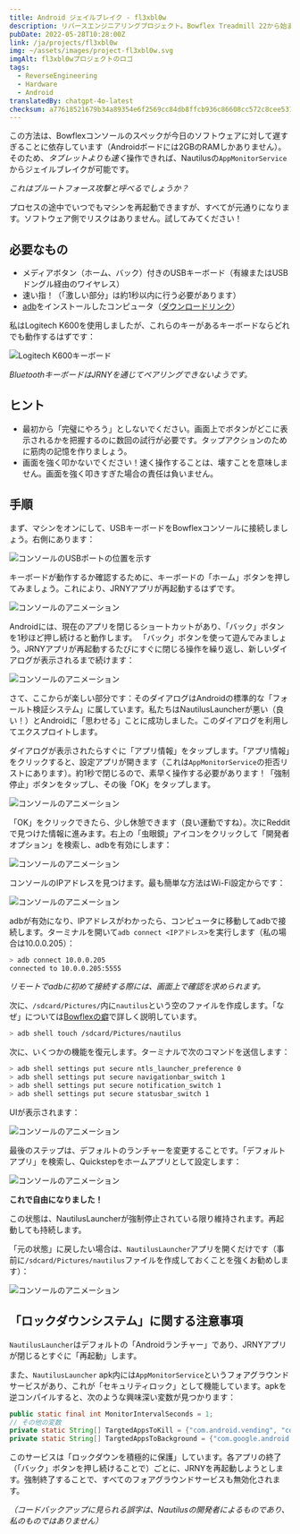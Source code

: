 ```yaml
---
title: Android ジェイルブレイク - fl3xbl0w
description: リバースエンジニアリングプロジェクト。Bowflex Treadmill 22から始まりましたが、最終的にはNautilus Inc.（Nautilus、Bowflex、Schwinn）によって販売されているすべてのAndroidマシンに一般化されました。
pubDate: 2022-05-28T10:28:00Z
link: /ja/projects/fl3xbl0w
img: ~/assets/images/project-fl3xbl0w.svg
imgAlt: fl3xbl0wプロジェクトのロゴ
tags:
  - ReverseEngineering
  - Hardware
  - Android
translatedBy: chatgpt-4o-latest
checksum: a77618521679b34a89354e6f2569cc84db8ffcb936c86608cc572c8cee531cc5
---
```



この方法は、Bowflexコンソールのスペックが今日のソフトウェアに対して遅すぎることに依存しています（Androidボードには2GBのRAMしかありません）。そのため、*タブレットよりも速く*操作できれば、Nautilusの`AppMonitorService`からジェイルブレイクが可能です。

_これはブルートフォース攻撃と呼べるでしょうか？_

プロセスの途中でいつでもマシンを再起動できますが、すべてが元通りになります。ソフトウェア側でリスクはありません。試してみてください！

## 必要なもの

- メディアボタン（ホーム、バック）付きのUSBキーボード（有線またはUSBドングル経由のワイヤレス）
- 速い指！（「激しい部分」は約1秒以内に行う必要があります）
- [adb](https://developer.android.com/studio/command-line/adb)をインストールしたコンピュータ（[ダウンロードリンク](https://developer.android.com/studio/releases/platform-tools)）

私はLogitech K600を使用しましたが、これらのキーがあるキーボードならどれでも動作するはずです：

<Image src={LogiKeys} alt="Logitech K600キーボード" format="webp" />

_BluetoothキーボードはJRNYを通じてペアリングできないようです。_

## ヒント

- 最初から「完璧にやろう」としないでください。画面上でボタンがどこに表示されるかを把握するのに数回の試行が必要です。タップアクションのために筋肉の記憶を作りましょう。
- 画面を強く叩かないでください！速く操作することは、壊すことを意味しません。画面を強く叩きすぎた場合の責任は負いません。

## 手順

まず、マシンをオンにして、USBキーボードをBowflexコンソールに接続しましょう。右側にあります：

<Image src={ConsoleUSB} alt="コンソールのUSBポートの位置を示す" format="webp" />

キーボードが動作するか確認するために、キーボードの「ホーム」ボタンを押してみましょう。これにより、JRNYアプリが再起動するはずです。

<Image src={Console01} alt="コンソールのアニメーション" format="webp" />

Androidには、現在のアプリを閉じるショートカットがあり、「バック」ボタンを1秒ほど押し続けると動作します。
「バック」ボタンを使って遊んでみましょう。JRNYアプリが再起動するたびにすぐに閉じる操作を繰り返し、新しいダイアログが表示されるまで続けます：

<Image src={Console02} alt="コンソールのアニメーション" format="webp" />

さて、ここからが楽しい部分です：そのダイアログはAndroidの標準的な「フォールト検証システム」に属しています。私たちはNautilusLauncherが悪い（良い！）とAndroidに「思わせる」ことに成功しました。このダイアログを利用してエクスプロイトします。

ダイアログが表示されたらすぐに「アプリ情報」をタップします。「アプリ情報」をクリックすると、設定アプリが開きます（これは`AppMonitorService`の拒否リストにあります）。約1秒で閉じるので、素早く操作する必要があります！「強制停止」ボタンをタップし、その後「OK」をタップします。

<Image src={Console03} alt="コンソールのアニメーション" format="webp" />

「OK」をクリックできたら、少し休憩できます（良い運動ですね）。次にRedditで見つけた情報に進みます。右上の「虫眼鏡」アイコンをクリックして「開発者オプション」を検索し、adbを有効にします：

<Image src={Console04} alt="コンソールのアニメーション" format="webp" />

コンソールのIPアドレスを見つけます。最も簡単な方法はWi-Fi設定からです：

<Image src={Console05} alt="コンソールのアニメーション" format="webp" />

adbが有効になり、IPアドレスがわかったら、コンピュータに移動してadbで接続します。ターミナルを開いて`adb connect <IPアドレス>`を実行します（私の場合は10.0.0.205）：

```sh
> adb connect 10.0.0.205
connected to 10.0.0.205:5555
```

_リモートでadbに初めて接続する際には、画面上で確認を求められます。_

次に、`/sdcard/Pictures/`内に`nautilus`という空のファイルを作成します。「なぜ」については[Bowflexの癖](/ja/projects/fl3xbl0w/quirks)で詳しく説明しています。

```sh
> adb shell touch /sdcard/Pictures/nautilus
```

次に、いくつかの機能を復元します。ターミナルで次のコマンドを送信します：

```sh
> adb shell settings put secure ntls_launcher_preference 0
> adb shell settings put secure navigationbar_switch 1
> adb shell settings put secure notification_switch 1
> adb shell settings put secure statusbar_switch 1
```

UIが表示されます：

<Image src={Console06} alt="コンソールのアニメーション" format="webp" />

最後のステップは、デフォルトのランチャーを変更することです。「デフォルトアプリ」を検索し、Quickstepをホームアプリとして設定します：

<Image src={Console07} alt="コンソールのアニメーション" format="webp" />

**これで自由になりました！**

この状態は、NautilusLauncherが強制停止されている限り維持されます。再起動しても持続します。

「元の状態」に戻したい場合は、`NautilusLauncher`アプリを開くだけです（事前に`/sdcard/Pictures/nautilus`ファイルを作成しておくことを強くお勧めします）：

<Image src={Console08} alt="コンソールのアニメーション" format="webp" />

## 「ロックダウンシステム」に関する注意事項

`NautilusLauncher`はデフォルトの「Androidランチャー」であり、JRNYアプリが閉じるとすぐに「再起動」します。

また、`NautilusLauncher` apk内には`AppMonitorService`というフォアグラウンドサービスがあり、これが「セキュリティロック」として機能しています。apkを逆コンパイルすると、次のような興味深い変数が見つかります：

```java
public static final int MonitorIntervalSeconds = 1;
// その他の変数
private static String[] TargtedAppsToKill = {"com.android.vending", "com.android.settings", "com.android.chrome", "com.google.android.gm", "com.google.android.youtube"};
private static String[] TargtedAppsToBackground = {"com.google.android.googlequicksearchbox:interactor", "com.google.android.googlequicksearchbox:search", "com.google.android.googlequicksearchbox", "com.android.launcher3", "com.google.android.inputmethod.latin"};
```

このサービスは「ロックダウンを積極的に保護」しています。各アプリの終了（「バック」ボタンを押し続けることで）ごとに、JRNYを再起動しようとします。強制終了することで、すべてのフォアグラウンドサービスも無効化されます。

_（コードバックアップに見られる誤字は、Nautilusの開発者によるものであり、私のものではありません）_
